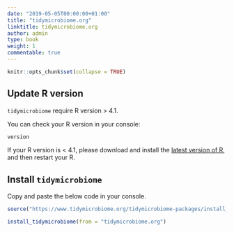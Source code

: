 ```yaml
---
date: "2019-05-05T00:00:00+01:00"
title: "tidymicrobiome.org"
linktitle: tidymicrobiome.org
author: admin
type: book
weight: 1
commentable: true
---
```


```r
knitr::opts_chunk$set(collapse = TRUE)
```

## Update R version

`tidymicrobiome` require R version > 4.1.

You can check your R version in your console:

```r
version
```

If your R version is < 4.1, please download and install the [latest version of R](https://cran.r-project.org/mirrors.html), and then restart your R.

## Install `tidymicrobiome`

Copy and paste the below code in your console.

```r
source("https://www.tidymicrobiome.org/tidymicrobiome-packages/install_tidymicrobiome.txt")
```

```r
install_tidymicrobiome(from = "tidymicrobiome.org")
```